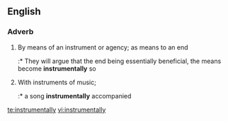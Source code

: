 ==English==

===Adverb===
{{head|en|adverb}}

# By means of an instrument or agency; as means to an end
#:* They will argue that the end being essentially beneficial, the means become '''instrumentally''' so 
# With instruments of music;
#:* a song '''instrumentally''' accompanied 

[[te:instrumentally]]
[[vi:instrumentally]]